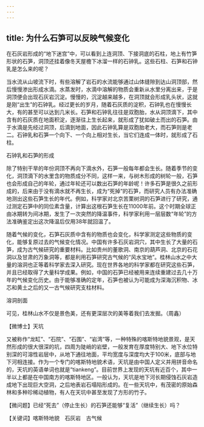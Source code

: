 ```yaml
---
---
---
```

title: 为什么石笋可以反映气候变化
---




在石灰岩形成的“地下迷宫”中，可以看到上连洞顶、下接洞底的石柱，地上有竹笋形状的石笋，洞顶还挂着像冬天屋檐下冰溜一样的石钟乳。这些石柱、石笋和石钟乳是怎么来的呢？

当水流从山坡流下时，有些溶解了岩石的水流能够通过山体缝隙到达山洞顶部，然后慢慢渗出形成水滴。水蒸发时，水滴中溶解的物质会重新从水里分离出来，于是洞顶便会出现石灰岩沉淀。慢慢的，沉淀越来越多，在洞顶就会形成乳头状，这就是刚“出生”的石钟乳。经过更长的岁月，随着石灰质的淀积，石钟乳也在慢慢长大，有的甚至可以达到几米长。石笋和石钟乳往往是双胞胎，水从洞顶滴下，其中含有的石灰质在地面积淀，逐渐往上生长起来，就形成了犹如破土而出的石笋。由于水滴是先经过洞顶，后滴到地面，因此石钟乳算是双胞胎老大，而石笋则是老二。石钟乳和石笋一个向下、一个向上相对生长，当它们连成一体时，就形成了石柱。

石钟乳和石笋的形成



除了特别干旱的年份洞顶不再向下滴水外，石笋一般每年都会生长。随着季节的变化，洞顶滴下的水里含的物质成分不同，这样一来，与树木形成的树轮一般，石笋也会形成自己的年轮，通过年轮还可以数出石笋的年龄呢！许多石笋是很久之前形成的，后来由于没有滴水就不再生长，成为“死掉”的石笋，而研究人员有办法准确地测出这些石笋生长的年代。例如，科学家对北京苦栗树洞的石笋进行了研究，通过测定石笋中的同位素含量，计算出这根石笋生长在11000年前。这个时期全球正由冰期转为间冰期，发生了一次突然的降温事件，科学家利用一层层数“年轮”的方法准确鉴定出这次降温后仅用38年就回温了。

随着气候的变化，石笋石灰质中含有的物质也会变化，科学家测定这些物质的变化，能够复原过去的气候变化情况。中国有许多石灰岩洞穴，其中生长了大量的石笋，成为古气候研究的重要材料。比如贵州的董歌洞、南京的葫芦洞、北京的石花洞以及甘肃的万象洞等，都是利用石笋研究古气候的“风水宝地”。桂林山水之中大量的溶洞也正等着科学家去深入研究。现在世界各地的科学家都在研究这些石笋，并且已经取得了大量科学成果。例如，中国的石笋已经被用来连续重建过去几十万年的气候变化历史。由于能够准确的定年，石笋也被认为可能成为深海沉积物、冰芯和黄土之后的又一古气候研究支柱材料。

溶洞剖面



可见，桂林山水不仅是景色美，还有更深层次的美等着我们去发掘。（周鑫）





【微博士】天坑



又被称作“龙缸”、“石院”、“石围”、“岩湾”等，一种特殊的喀斯特地貌景观，是天然形成的很大很深的坑，四周为陡峭的岩壁，一般发育在厚度特别大、地下水位特别深的可溶性岩层中，从地下通往地面，平均宽度与深度均大于100米，底部与地下河相连接。作为一个专门的喀斯特地貌术语，天坑是由中国人定义并用拼音命名的，天坑的英语单词也就是“tiankeng”。目前世界上发现的天坑有近百个，其中一半以上都是在中国南方的喀斯特地区。一般认为，天坑是地下河长期侵蚀石灰岩造成地下出现巨大空洞，之后地表岩石塌陷形成的。在一些天坑中，有茂密的原始森林和多种珍稀动植物，有人在天坑中甚至发现了方形的竹子。

【微问题】已经“死去”（停止生长）的石笋还能够“复活”（继续生长）吗？

【关键词】喀斯特地貌　石灰岩　古气候